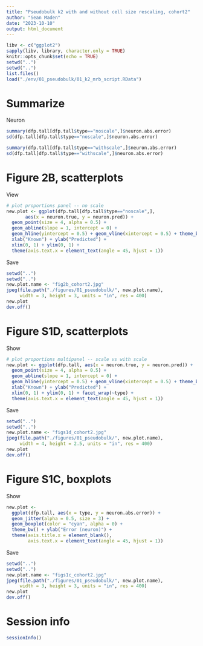 ```yaml
---
title: "Pseudobulk k2 with and without cell size rescaling, cohort2"
author: "Sean Maden"
date: "2023-10-10"
output: html_document
---
```


```r
libv <- c("ggplot2")
sapply(libv, library, character.only = TRUE)
knitr::opts_chunk$set(echo = TRUE)
setwd("..")
setwd("..")
list.files()
load("./env/01_pseudobulk/01_k2_mrb_script.RData")
```


# Summarize

Neuron

```r
summary(dfp.tall[dfp.tall$type=="noscale",]$neuron.abs.error)
sd(dfp.tall[dfp.tall$type=="noscale",]$neuron.abs.error)

summary(dfp.tall[dfp.tall$type=="withscale",]$neuron.abs.error)
sd(dfp.tall[dfp.tall$type=="withscale",]$neuron.abs.error)
```

# Figure 2B, scatterplots

View

```r
# plot proportions panel -- no scale
new.plot <- ggplot(dfp.tall[dfp.tall$type=="noscale",], 
       aes(x = neuron.true, y = neuron.pred)) + 
  geom_point(size = 4, alpha = 0.5) + 
  geom_abline(slope = 1, intercept = 0) + 
  geom_hline(yintercept = 0.5) + geom_vline(xintercept = 0.5) + theme_bw() +
  xlab("Known") + ylab("Predicted") +
  xlim(0, 1) + ylim(0, 1) +
  theme(axis.text.x = element_text(angle = 45, hjust = 1))

```

Save

```r
setwd("..")
setwd("..")
new.plot.name <- "fig2b_cohort2.jpg"
jpeg(file.path("./figures/01_pseudobulk/", new.plot.name), 
     width = 3, height = 3, units = "in", res = 400)
new.plot
dev.off()
```

# Figure S1D, scatterplots

Show

```r
# plot proportions multipanel -- scale vs with scale
new.plot <- ggplot(dfp.tall, aes(x = neuron.true, y = neuron.pred)) + 
  geom_point(size = 4, alpha = 0.5) + 
  geom_abline(slope = 1, intercept = 0) + 
  geom_hline(yintercept = 0.5) + geom_vline(xintercept = 0.5) + theme_bw() +
  xlab("Known") + ylab("Predicted") +
  xlim(0, 1) + ylim(0, 1) + facet_wrap(~type) +
  theme(axis.text.x = element_text(angle = 45, hjust = 1))
```

Save

```r
setwd("..")
setwd("..")
new.plot.name <- "figs1d_cohort2.jpg"
jpeg(file.path("./figures/01_pseudobulk/", new.plot.name), 
     width = 4, height = 2.5, units = "in", res = 400)
new.plot
dev.off()
```

# Figure S1C, boxplots

Show

```r
new.plot <- 
  ggplot(dfp.tall, aes(x = type, y = neuron.abs.error)) + 
  geom_jitter(alpha = 0.5, size = 3) + 
  geom_boxplot(color = "cyan", alpha = 0) + 
  theme_bw() + ylab("Error (neuron)") +
  theme(axis.title.x = element_blank(),
        axis.text.x = element_text(angle = 45, hjust = 1))
```

Save

```r
setwd("..")
setwd("..")
new.plot.name <- "figs1c_cohort2.jpg"
jpeg(file.path("./figures/01_pseudobulk/", new.plot.name), 
     width = 3, height = 3, units = "in", res = 400)
new.plot
dev.off()
```

# Session info

```r
sessionInfo()
```